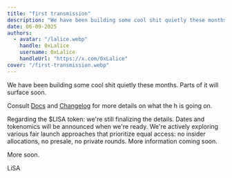 ```yaml
---
title: "first transmission"
description: "We have been building some cool shit quietly these months. Parts of it will surface soon."
date: 06-09-2025
authors:
  - avatar: "/lalice.webp"
    handle: 0xLalice
    username: 0xLalice
    handleUrl: "https://x.com/0xLalice"
cover: "/first-transmission.webp"
---
```


We have been building some cool shit quietly these months. Parts of it will surface soon.

Consult [Docs](/docs/introduction/lisa) and [Changelog](/docs/project-updates/changelog/lisa) for more details on what the h is going on.

Regarding the $LISA token: we're still finalizing the details. Dates and tokenomics will be announced when we're ready. We're actively exploring various fair launch approaches that prioritize equal access: no insider allocations, no presale, no private rounds. More information coming soon.  

More soon.

LiSA
